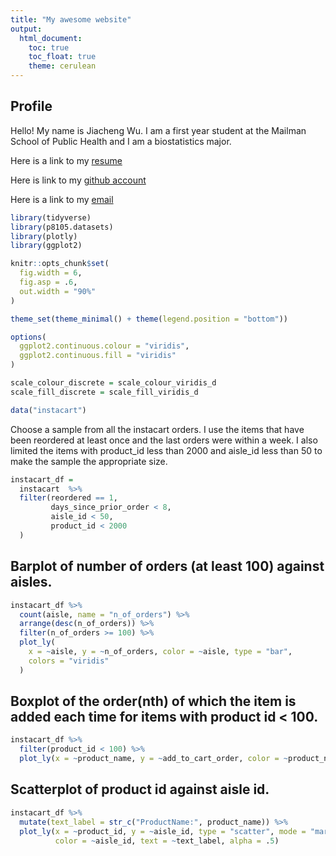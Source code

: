 ```yaml
---
title: "My awesome website"
output: 
  html_document:
    toc: true
    toc_float: true
    theme: cerulean
---
```


## Profile

Hello! My name is Jiacheng Wu. I am a first year student at the Mailman School of Public Health and I am a biostatistics major. 

Here is a link to my [resume](about.html)

Here is link to my [github account](https://github.com/jw4183) 

Here is a link to my [email](https://outlook.office365.com/mail/inbox/id/AAQkADcyN2E0YmJjLWFmMDYtNDYxMi1iZDJjLTY2ODllNmRiZTlmNgAQALDs5cRfQZ9OjCchCY12Ry0%3D)


```r
library(tidyverse)
library(p8105.datasets)
library(plotly)
library(ggplot2)

knitr::opts_chunk$set(
  fig.width = 6,
  fig.asp = .6,
  out.width = "90%"
)

theme_set(theme_minimal() + theme(legend.position = "bottom"))

options(
  ggplot2.continuous.colour = "viridis",
  ggplot2.continuous.fill = "viridis"
)

scale_colour_discrete = scale_colour_viridis_d
scale_fill_discrete = scale_fill_viridis_d
```

```r
data("instacart")
```

Choose a sample from all the instacart orders. I use the items that have been reordered at least once and the last orders were within a week. I also limited the items with product_id less than 2000 and aisle_id less than 50 to make the sample the appropriate size.

```r
instacart_df = 
  instacart  %>% 
  filter(reordered == 1,
         days_since_prior_order < 8,
         aisle_id < 50,
         product_id < 2000
  )
```

## Barplot of number of orders (at least 100) against aisles.

```r
instacart_df %>% 
  count(aisle, name = "n_of_orders") %>% 
  arrange(desc(n_of_orders)) %>% 
  filter(n_of_orders >= 100) %>% 
  plot_ly(
    x = ~aisle, y = ~n_of_orders, color = ~aisle, type = "bar",
    colors = "viridis"
  )
```

## Boxplot of the order(nth) of which the item is added each time for items with product id < 100. 

```r
instacart_df %>% 
  filter(product_id < 100) %>% 
  plot_ly(x = ~product_name, y = ~add_to_cart_order, color = ~product_name, type = "box", colors = "viridis")
```

## Scatterplot of product id against aisle id.

```r
instacart_df %>% 
  mutate(text_label = str_c("ProductName:", product_name)) %>% 
  plot_ly(x = ~product_id, y = ~aisle_id, type = "scatter", mode = "markers",
          color = ~aisle_id, text = ~text_label, alpha = .5)
```



